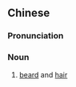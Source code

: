 ==Chinese==
{{zh-forms|s=须发}}

===Pronunciation===
{{zh-pron
|m=xū髮
|cat=n
}}

===Noun===
{{zh-noun}}

# [[beard]] and [[hair]]